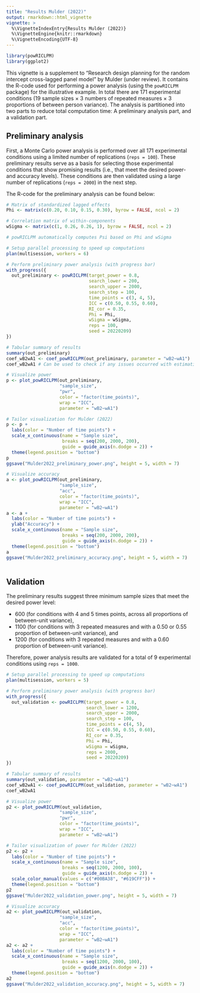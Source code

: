 ```yaml
---
title: "Results Mulder (2022)"
output: rmarkdown::html_vignette
vignette: >
  %\VignetteIndexEntry{Results Mulder (2022)}
  %\VignetteEngine{knitr::rmarkdown}
  %\VignetteEncoding{UTF-8}
---
```


```r
library(powRICLPM)
library(ggplot2)
```

This vignette is a supplement to "Research design planning for the random intercept cross-lagged panel model" by Mulder (under review). It contains the R-code used for performing a power analysis (using the `powRICLPM` package) for the illustrative example. In total there are 171 experimental conditions (19 sample sizes $\times$ 3 numbers of repeated measures $\times$ 3 proportions of between person variance). The analysis is partitioned into two parts to reduce total computation time: A preliminary analysis part, and a validation part. 

## Preliminary analysis
First, a Monte Carlo power analysis is performed over all 171 experimental conditions using a limited number of replications (`reps = 100`). These preliminary results serve as a basis for selecting those experimental conditions that show promising results (i.e., that meet the desired power- and accuracy levels). These conditions are then validated using a large number of replications (`reps = 2000`) in the next step. 

The R-code for the preliminary analysis can be found below:
```r
# Matrix of standardized lagged effects
Phi <- matrix(c(0.20, 0.10, 0.15, 0.30), byrow = FALSE, ncol = 2)

# Correlation matrix of within-components
wSigma <- matrix(c(1, 0.26, 0.26, 1), byrow = FALSE, ncol = 2)

# powRICLPM automatically computes Psi based on Phi and wSigma

# Setup parallel processing to speed up computations
plan(multisession, workers = 6)

# Perform preliminary power analysis (with progress bar)
with_progress({
  out_preliminary <- powRICLPM(target_power = 0.8,
                               search_lower = 200,
                               search_upper = 2000,
                               search_step = 100,
                               time_points = c(3, 4, 5),
                               ICC = c(0.50, 0.55, 0.60),
                               RI_cor = 0.35, 
                               Phi = Phi,
                               wSigma = wSigma,
                               reps = 100, 
                               seed = 20220209)
})

# Tabular summary of results
summary(out_preliminary)
coef_wB2wA1 <- coef_powRICLPM(out_preliminary, parameter = "wB2~wA1")
coef_wB2wA1 # Can be used to check if any issues occurred with estimation 

# Visualize power
p <- plot_powRICLPM(out_preliminary,
                    "sample_size",
                    "pwr",
                    color = "factor(time_points)",
                    wrap = "ICC",
                    parameter = "wB2~wA1")

# Tailor visualization for Mulder (2022)
p <- p + 
  labs(color = "Number of time points") +
  scale_x_continuous(name = "Sample size",
                     breaks = seq(200, 2000, 200),
                     guide = guide_axis(n.dodge = 2)) +
  theme(legend.position = "bottom")
p
ggsave("Mulder2022_preliminary_power.png", height = 5, width = 7)

# Visualize accuracy
a <- plot_powRICLPM(out_preliminary,
                    "sample_size",
                    "acc",
                    color = "factor(time_points)",
                    wrap = "ICC", 
                    parameter = "wB2~wA1")
a <- a +
  labs(color = "Number of time points") +
  ylab("Accuracy") +
  scale_x_continuous(name = "Sample size",
                     breaks = seq(200, 2000, 200),
                     guide = guide_axis(n.dodge = 2)) +
  theme(legend.position = "bottom")
a
ggsave("Mulder2022_preliminary_accuracy.png", height = 5, width = 7)
  
```

## Validation
The preliminary results suggest three minimum sample sizes that meet the desired power level: 

- 600 (for conditions with 4 and 5 times points, across all proportions of between-unit variance),
- 1100 (for conditions with 3 repeated measures and with a 0.50 or 0.55 proportion of between-unit variance), and 
- 1200 (for conditions with 3 repeated measures and with a 0.60 proportion of between-unit variance). 

Therefore, power analysis results are validated for a total of 9 experimental conditions using `reps = 1000`. 

```r
# Setup parallel processing to speed up computations
plan(multisession, workers = 5)

# Perform preliminary power analysis (with progress bar)
with_progress({
  out_validation <- powRICLPM(target_power = 0.8,
                              search_lower = 1200,
                              search_upper = 2000,
                              search_step = 100,
                              time_points = c(4, 5),
                              ICC = c(0.50, 0.55, 0.60),
                              RI_cor = 0.35, 
                              Phi = Phi,
                              wSigma = wSigma,
                              reps = 2000, 
                              seed = 20220209)
})

# Tabular summary of results
summary(out_validation, parameter = "wB2~wA1")
coef_wB2wA1 <- coef_powRICLPM(out_validation, parameter = "wB2~wA1")
coef_wB2wA1

# Visualize power
p2 <- plot_powRICLPM(out_validation,
                    "sample_size",
                    "pwr",
                    color = "factor(time_points)",
                    wrap = "ICC",
                    parameter = "wB2~wA1")

# Tailor visualization of power for Mulder (2022)
p2 <- p2 + 
  labs(color = "Number of time points") +
  scale_x_continuous(name = "Sample size",
                     breaks = seq(1200, 2000, 100),
                     guide = guide_axis(n.dodge = 2)) +
  scale_color_manual(values = c("#00BA38", "#619CFF")) +
  theme(legend.position = "bottom")
p2
ggsave("Mulder2022_validation_power.png", height = 5, width = 7)

# Visualize accuracy
a2 <- plot_powRICLPM(out_validation,
                    "sample_size",
                    "acc",
                    color = "factor(time_points)",
                    wrap = "ICC", 
                    parameter = "wB2~wA1")
a2 <- a2 +
  labs(color = "Number of time points") +
  scale_x_continuous(name = "Sample size",
                     breaks = seq(1200, 2000, 100),
                     guide = guide_axis(n.dodge = 2)) +
  theme(legend.position = "bottom")
a2
ggsave("Mulder2022_validation_accuracy.png", height = 5, width = 7)

```



